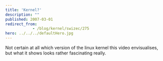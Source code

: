 ```yaml
---
title: 'Kernel?'
description: ""
published: 2007-03-01
redirect_from: 
            - /blog/kernel/swizec/275
hero: ../../../defaultHero.jpg
---
```

Not certain at all which version of the linux kernel this video envisualises, but what it shows looks rather fascinating really.